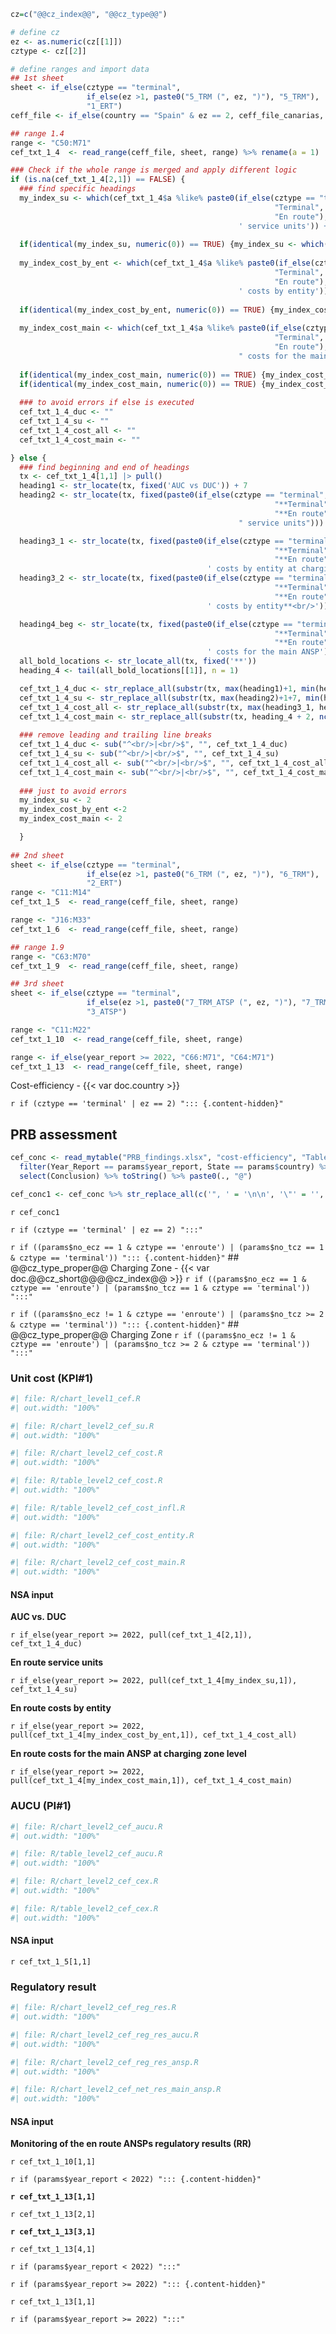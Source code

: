 ```r
cz=c("@@cz_index@@", "@@cz_type@@")

# define cz
ez <- as.numeric(cz[[1]])
cztype <- cz[[2]]

# define ranges and import data
## 1st sheet
sheet <- if_else(cztype == "terminal",
                 if_else(ez >1, paste0("5_TRM (", ez, ")"), "5_TRM"),
                 "1_ERT")
ceff_file <- if_else(country == "Spain" & ez == 2, ceff_file_canarias, ceff_file)

## range 1.4
range <- "C50:M71"
cef_txt_1_4  <- read_range(ceff_file, sheet, range) %>% rename(a = 1)

### Check if the whole range is merged and apply different logic
if (is.na(cef_txt_1_4[2,1]) == FALSE) {
  ### find specific headings
  my_index_su <- which(cef_txt_1_4$a %like% paste0(if_else(cztype == "terminal",
                                                           "Terminal",
                                                           "En route"), 
                                                   ' service units')) + 1
  
  if(identical(my_index_su, numeric(0)) == TRUE) {my_index_su <- which(cef_txt_1_4$a %like% paste0("Terminal charging zone ", ez,' service units')) + 1} 
  
  my_index_cost_by_ent <- which(cef_txt_1_4$a %like% paste0(if_else(cztype == "terminal",
                                                           "Terminal",
                                                           "En route"), 
                                                   ' costs by entity')) + 1
  
  if(identical(my_index_cost_by_ent, numeric(0)) == TRUE) {my_index_cost_by_ent <- which(cef_txt_1_4$a %like% paste0("Terminal charging zone ", ez,' costs by entity')) + 1} 
  
  my_index_cost_main <- which(cef_txt_1_4$a %like% paste0(if_else(cztype == "terminal",
                                                           "Terminal",
                                                           "En route"), 
                                                   " costs for the main ANSP")) + 1
  
  if(identical(my_index_cost_main, numeric(0)) == TRUE) {my_index_cost_main <- which(cef_txt_1_4$a %like% paste0("Terminal charging zone ", ez,' costs for the main ANSP')) + 1}
  if(identical(my_index_cost_main, numeric(0)) == TRUE) {my_index_cost_main <- which(cef_txt_1_4$a %like% paste0("Terminal charging zone costs for the main ANSP")) + 1}
  
  ### to avoid errors if else is executed
  cef_txt_1_4_duc <- ""
  cef_txt_1_4_su <- ""
  cef_txt_1_4_cost_all <- ""
  cef_txt_1_4_cost_main <- ""

} else {
  ### find beginning and end of headings
  tx <- cef_txt_1_4[1,1] |> pull()
  heading1 <- str_locate(tx, fixed('AUC vs DUC')) + 7 
  heading2 <- str_locate(tx, fixed(paste0(if_else(cztype == "terminal",
                                                           "**Terminal",
                                                           "**En route"), 
                                                   " service units"))) 

  heading3_1 <- str_locate(tx, fixed(paste0(if_else(cztype == "terminal",
                                                           "**Terminal",
                                                           "**En route"),
                                            ' costs by entity at charging zone level**<br/>')))
  heading3_2 <- str_locate(tx, fixed(paste0(if_else(cztype == "terminal",
                                                           "**Terminal",
                                                           "**En route"),
                                            ' costs by entity**<br/>')))

  heading4_beg <- str_locate(tx, fixed(paste0(if_else(cztype == "terminal",
                                                           "**Terminal",
                                                           "**En route"),
                                            ' costs for the main ANSP')))
  all_bold_locations <- str_locate_all(tx, fixed('**'))
  heading_4 <- tail(all_bold_locations[[1]], n = 1)

  cef_txt_1_4_duc <- str_replace_all(substr(tx, max(heading1)+1, min(heading2)-1), fixed("<br/><br/>"), fixed("<br/>"))
  cef_txt_1_4_su <- str_replace_all(substr(tx, max(heading2)+1+7, min(heading3_1, heading3_2, na.rm = TRUE)-1) , fixed("<br/><br/>"), fixed("<br/>"))
  cef_txt_1_4_cost_all <- str_replace_all(substr(tx, max(heading3_1, heading3_2, na.rm = TRUE)+1, min(heading4_beg)-1) , fixed("<br/><br/>"), fixed("<br/>"))
  cef_txt_1_4_cost_main <- str_replace_all(substr(tx, heading_4 + 2, nchar(tx)) , fixed("<br/><br/>"), fixed("<br/>"))
  
  ### remove leading and trailing line breaks
  cef_txt_1_4_duc <- sub("^<br/>|<br/>$", "", cef_txt_1_4_duc)
  cef_txt_1_4_su <- sub("^<br/>|<br/>$", "", cef_txt_1_4_su)
  cef_txt_1_4_cost_all <- sub("^<br/>|<br/>$", "", cef_txt_1_4_cost_all)
  cef_txt_1_4_cost_main <- sub("^<br/>|<br/>$", "", cef_txt_1_4_cost_main)
  
  ### just to avoid errors
  my_index_su <- 2
  my_index_cost_by_ent <-2
  my_index_cost_main <- 2

  }
  
## 2nd sheet
sheet <- if_else(cztype == "terminal",
                 if_else(ez >1, paste0("6_TRM (", ez, ")"), "6_TRM"),
                 "2_ERT")
range <- "C11:M14"
cef_txt_1_5  <- read_range(ceff_file, sheet, range)

range <- "J16:M33"
cef_txt_1_6  <- read_range(ceff_file, sheet, range)

## range 1.9
range <- "C63:M70"
cef_txt_1_9  <- read_range(ceff_file, sheet, range)

## 3rd sheet
sheet <- if_else(cztype == "terminal",
                 if_else(ez >1, paste0("7_TRM_ATSP (", ez, ")"), "7_TRM_ATSP"),
                 "3_ATSP")

range <- "C11:M22"
cef_txt_1_10  <- read_range(ceff_file, sheet, range)

range <- if_else(year_report >= 2022, "C66:M71", "C64:M71")
cef_txt_1_13  <- read_range(ceff_file, sheet, range)
```

[Cost-efficiency - {{< var doc.country >}}]{class="fakeh1"}


`r if (cztype == 'terminal' | ez == 2) "::: {.content-hidden}"`

::: {#container-cef-prb}
## PRB assessment

:::: {#concl-cef-duc}
```r
cef_conc <- read_mytable("PRB_findings.xlsx", "cost-efficiency", "Table_Findings_CEFF") %>%
  filter(Year_Report == params$year_report, State == params$country) %>%
  select(Conclusion) %>% toString() %>% paste0(., "@")

cef_conc1 <- cef_conc %>% str_replace_all(c('", ' = '\n\n', '\"' = '', '\n\n\n' = '\n\n')) %>% str_replace(fixed('c('), '') %>%  str_replace(fixed(')@'), '\n')
```

`r cef_conc1`

::::
:::
`r if (cztype == 'terminal' | ez == 2) ":::"`


`r if ((params$no_ecz == 1 & cztype == 'enroute') | (params$no_tcz == 1 & cztype == 'terminal')) "::: {.content-hidden}"`
## @@cz_type_proper@@ Charging Zone - {{< var doc.@@cz_short@@@@cz_index@@ >}}
`r if ((params$no_ecz == 1 & cztype == 'enroute') | (params$no_tcz == 1 & cztype == 'terminal')) ":::"`


`r if ((params$no_ecz != 1 & cztype == 'enroute') | (params$no_tcz >= 2 & cztype == 'terminal')) "::: {.content-hidden}"`
## @@cz_type_proper@@ Charging Zone
`r if ((params$no_ecz != 1 & cztype == 'enroute') | (params$no_tcz >= 2 & cztype == 'terminal')) ":::"`

::: {#container-cef-duc}

### Unit cost (KPI#1)

:::: {layout="[ 50, 50 ]"}

::::: {#chart-cef-duc}
```r
#| file: R/chart_level1_cef.R
#| out.width: "100%"
```
:::::

::::: {#chart-cef-su}
```r
#| file: R/chart_level2_cef_su.R
#| out.width: "100%"
```
:::::
::::

:::: {layout="[ 50, 50 ]"}
::::: {#chart-cef-cost}
```r
#| file: R/chart_level2_cef_cost.R
#| out.width: "100%"
```
:::::

::::: {#table-costs}
```r
#| file: R/table_level2_cef_cost.R
#| out.width: "100%"
```

```r
#| file: R/table_level2_cef_cost_infl.R
#| out.width: "100%"
```
:::::
::::


:::: {layout="[ 50, 50 ]"}

::::: {#chart-cef-cost-entity}
```r
#| file: R/chart_level2_cef_cost_entity.R
#| out.width: "100%"
```
:::::

::::: {#chart-cef-cost-main class="mychart"}
```r
#| file: R/chart_level2_cef_cost_main.R
#| out.width: "100%"
```
:::::
::::
:::

::: {.callout-note collapse=true}

#### NSA input

**AUC vs. DUC**

`r if_else(year_report >= 2022, pull(cef_txt_1_4[2,1]), cef_txt_1_4_duc)`

**En route service units**

`r if_else(year_report >= 2022, pull(cef_txt_1_4[my_index_su,1]), cef_txt_1_4_su)`

**En route costs by entity**

`r if_else(year_report >= 2022, pull(cef_txt_1_4[my_index_cost_by_ent,1]), cef_txt_1_4_cost_all)`

**En route costs for the main ANSP at charging zone level**

`r if_else(year_report >= 2022, pull(cef_txt_1_4[my_index_cost_main,1]), cef_txt_1_4_cost_main)`

:::


::: {#container-cef-aucu}

### AUCU (PI#1)

:::: {layout="[ 50, 50 ]"}
::::: {#chart-cef-aucu}
```r
#| file: R/chart_level2_cef_aucu.R
#| out.width: "100%"
```
:::::

::::: {#table-cef-aucu}
```r
#| file: R/table_level2_cef_aucu.R
#| out.width: "100%"
```
:::::
::::

:::: {layout="[ 50, 50 ]"}

::::: {#chart-cef-er-cex}
```r
#| file: R/chart_level2_cef_cex.R
#| out.width: "100%"
```
:::::

::::: {#table-cef-er-cex}
```r
#| file: R/table_level2_cef_cex.R
#| out.width: "100%"
```
:::::
::::
:::

::: {.callout-note collapse=true}

#### NSA input

`r cef_txt_1_5[1,1]`

:::


::: {#container-cef-reg-res}

### Regulatory result

:::: {layout="[ 50, 50 ]"}
::::: {#chart-cef-reg-res}
```r
#| file: R/chart_level2_cef_reg_res.R
#| out.width: "100%"
```
:::::

::::: {#chart-cef-reg-res-aucu}
```r
#| file: R/chart_level2_cef_reg_res_aucu.R
#| out.width: "100%"
```
:::::
::::

:::: {layout="[ 50, 50 ]"}
::::: {#chart-cef-reg-res-ansp}
```r
#| file: R/chart_level2_cef_reg_res_ansp.R
#| out.width: "100%"
```
:::::

::::: {#chart-cef-reg-res-main-ansp}
```r
#| file: R/chart_level2_cef_net_res_main_ansp.R
#| out.width: "100%"
```
:::::
::::

:::

::: {.callout-note collapse=true}

#### NSA input

**Monitoring of the en route ANSPs regulatory results (RR)**

`r cef_txt_1_10[1,1]`

`r if (params$year_report < 2022) "::: {.content-hidden}"`

**`r cef_txt_1_13[1,1]`**

`r cef_txt_1_13[2,1]`

**`r cef_txt_1_13[3,1]`**

`r cef_txt_1_13[4,1]`

`r if (params$year_report < 2022) ":::"`

`r if (params$year_report >= 2022) "::: {.content-hidden}"`

`r cef_txt_1_13[1,1]`

`r if (params$year_report >= 2022) ":::"`

:::

